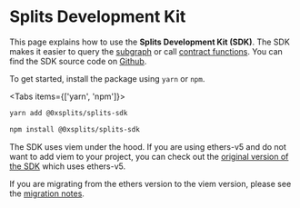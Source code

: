 
# Splits Development Kit

This page explains how to use the **Splits Development Kit (SDK)**. The SDK
makes it easier to query the [subgraph](/subgraph) or call
[contract functions](/core). You can find the SDK source code on
[Github](https://github.com/0xSplits/splits-sdk).

To get started, install the package using `yarn` or `npm`.

<Tabs items={['yarn', 'npm']}>

  <Tab>

```bash
yarn add @0xsplits/splits-sdk
```

  </Tab>
  <Tab>

```bash
npm install @0xsplits/splits-sdk
```

  </Tab>
</Tabs>

The SDK uses viem under the hood. If you are using ethers-v5 and do not want to add viem to your project,
you can check out the [original version of the SDK](/sdk-ethers) which uses ethers-v5.

If you are migrating from the ethers version to the viem version, please see the
[migration notes](https://github.com/0xSplits/splits-sdk/releases/tag/%400xsplits%2Fsplits-sdk%403.0.0).

